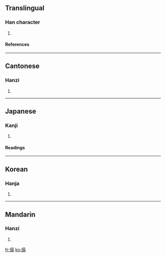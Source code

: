 ==Translingual==
===Han character===
{{Han char|rad=人|as=10|sn=12|four=2622<sub>7</sub>|canj=人日尸一 (OASM)}}
# {{defn|Han}}
====References====
{{Han ref|kx=0113.270|dkj=00972|dj=0241.160|hdz=10202.170|uh=509D|ud=20637|bh=D85A|bd=55386}}
----
==Cantonese==
===Hanzi===
{{yue-hanzi|jyut=|y=daap3}}
# {{defn|Cantonese}}
----
==Japanese==
===Kanji===
{{ja-kanji|grade=|rs=人10}}
# {{defn|Japanese}}
====Readings====
{{ja-readings|on=[[たん]] (tan), [[とん]] (ton), [[たふ]] (tafu)|kun=}}
----
==Korean==
===Hanja===
{{ko-hanja|hangeul=탑|rv=tap|mr=t'ap}}
# {{defn|Korean}}
----
==Mandarin==
===Hanzi===
{{cmn-hanzi|pin=[[tàn]] (tan4)|wg=t'an<sup>4</sup>}}
# {{defn|Mandarin}}

[[fr:傝]]
[[ko:傝]]